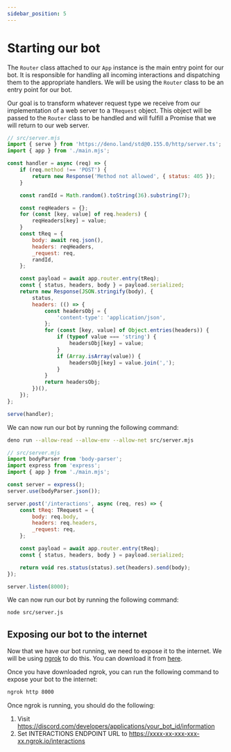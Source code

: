 ```yaml
---
sidebar_position: 5
---
```



# Starting our bot

The `Router` class attached to our `App` instance is the main entry point for our bot. It is responsible for handling all incoming interactions and dispatching them to the appropriate handlers. We will be using the `Router` class to be an entry point for our bot.

Our goal is to transform whatever request type we receive from our implementation of a web server to a `TRequest` object. This object will be passed to the `Router` class to be handled and will fulfill a Promise that we will return to our web server.

<Tabs>

<TabItem value="Deno" label="Deno">

```js
// src/server.mjs
import { serve } from 'https://deno.land/std@0.155.0/http/server.ts';
import { app } from './main.mjs';

const handler = async (req) => {
	if (req.method !== 'POST') {
		return new Response('Method not allowed', { status: 405 });
	}

	const randId = Math.random().toString(36).substring(7);

	const reqHeaders = {};
	for (const [key, value] of req.headers) {
		reqHeaders[key] = value;
	}
	const tReq = {
		body: await req.json(),
		headers: reqHeaders,
		_request: req,
		randId,
	};

	const payload = await app.router.entry(tReq);
	const { status, headers, body } = payload.serialized;
	return new Response(JSON.stringify(body), {
		status,
		headers: (() => {
			const headersObj = {
				'content-type': 'application/json',
			};
			for (const [key, value] of Object.entries(headers)) {
				if (typeof value === 'string') {
					headersObj[key] = value;
				}
				if (Array.isArray(value)) {
					headersObj[key] = value.join(',');
				}
			}
			return headersObj;
		})(),
	});
};

serve(handler);
```

We can now run our bot by running the following command:

```bash
deno run --allow-read --allow-env --allow-net src/server.mjs
```

</TabItem>

<TabItem value="Node" label="Node">

```js
// src/server.mjs
import bodyParser from 'body-parser';
import express from 'express';
import { app } from './main.mjs';

const server = express();
server.use(bodyParser.json());

server.post('/interactions', async (req, res) => {
	const tReq: TRequest = {
		body: req.body,
		headers: req.headers,
		_request: req,
	};

	const payload = await app.router.entry(tReq);
	const { status, headers, body } = payload.serialized;

	return void res.status(status).set(headers).send(body);
});

server.listen(8000);
```

We can now run our bot by running the following command:

```bash
node src/server.js
```

</TabItem>

</Tabs>

## Exposing our bot to the internet

Now that we have our bot running, we need to expose it to the internet. We will be using [ngrok](https://ngrok.com/) to do this. You can download it from [here](https://ngrok.com/download).

Once you have downloaded ngrok, you can run the following command to expose your bot to the internet:

```bash
ngrok http 8000
```

Once ngrok is running, you should do the following:

1. Visit https://discord.com/developers/applications/your_bot_id/information
2. Set INTERACTIONS ENDPOINT URL to https://xxxx-xx-xxx-xxx-xx.ngrok.io/interactions
